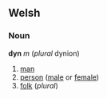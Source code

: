==Welsh==
===Noun===
'''dyn''' ''m'' (''plural'' dynion)
# [[man]]
# [[person]] ([[male]] or [[female]])
# [[folk]] (''plural'')